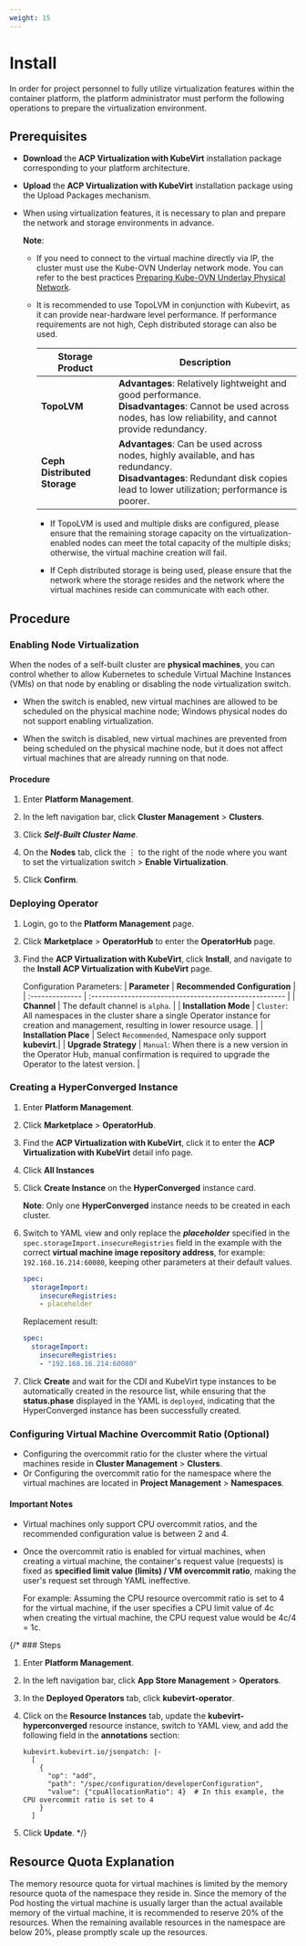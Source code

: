 ```yaml
---
weight: 15
---
```


# Install

In order for project personnel to fully utilize virtualization features within the container platform, the platform administrator must perform the following operations to prepare the virtualization environment.

## Prerequisites

- **Download** the **ACP Virtualization with KubeVirt** installation package corresponding to your platform architecture. 
- **Upload** the **ACP Virtualization with KubeVirt** installation package using the Upload Packages mechanism.
- When using virtualization features, it is necessary to plan and prepare the network and storage environments in advance.
    
    **Note**:
    - If you need to connect to the virtual machine directly via IP, the cluster must use the Kube-OVN Underlay network mode. You can refer to the best practices [Preparing Kube-OVN Underlay Physical Network](/configure/networking/how_to/kubeovn_underlay_py.mdx).
    - It is recommended to use TopoLVM in conjunction with Kubevirt, as it can provide near-hardware level performance. If performance requirements are not high, Ceph distributed storage can also be used.

        | Storage Product           | Description                                                  |
        | --------------------- | --------------------------------------------------------- |
        | **TopoLVM**          | **Advantages**: Relatively lightweight and good performance.<br />**Disadvantages**: Cannot be used across nodes, has low reliability, and cannot provide redundancy.      |
        | **Ceph Distributed Storage** | **Advantages**: Can be used across nodes, highly available, and has redundancy.<br />**Disadvantages**: Redundant disk copies lead to lower utilization; performance is poorer. |

        - If TopoLVM is used and multiple disks are configured, please ensure that the remaining storage capacity on the virtualization-enabled nodes can meet the total capacity of the multiple disks; otherwise, the virtual machine creation will fail.

        - If Ceph distributed storage is being used, please ensure that the network where the storage resides and the network where the virtual machines reside can communicate with each other.

## Procedure

<Steps>

### Enabling Node Virtualization

When the nodes of a self-built cluster are **physical machines**, you can control whether to allow Kubernetes to schedule Virtual Machine Instances (VMIs) on that node by enabling or disabling the node virtualization switch.

- When the switch is enabled, new virtual machines are allowed to be scheduled on the physical machine node; Windows physical nodes do not support enabling virtualization.

- When the switch is disabled, new virtual machines are prevented from being scheduled on the physical machine node, but it does not affect virtual machines that are already running on that node.

#### Procedure

1. Enter **Platform Management**.

2. In the left navigation bar, click **Cluster Management** > **Clusters**.

3. Click ***Self-Built Cluster Name***.

4. On the **Nodes** tab, click the ⋮ to the right of the node where you want to set the virtualization switch > **Enable Virtualization**.

5. Click **Confirm**.

### Deploying Operator
1. Login, go to the **Platform Management** page.

2. Click **Marketplace** > **OperatorHub** to enter the **OperatorHub** page.

3. Find the **ACP Virtualization with KubeVirt**, click **Install**, and navigate to the **Install ACP Virtualization with KubeVirt** page.

    Configuration Parameters:
    | **Parameter**   | **Recommended Configuration**                          |
    | :-------------- | :----------------------------------------------------- |
    | **Channel**   | The default channel is `alpha`.                        |
    | **Installation Mode** | `Cluster`: All namespaces in the cluster share a single Operator instance for creation and management, resulting in lower resource usage. |
    | **Installation Place** | Select `Recommended`, Namespace only support **kubevirt**.|
    | **Upgrade Strategy** | `Manual`: When there is a new version in the Operator Hub, manual confirmation is required to upgrade the Operator to the latest version. |

### Creating a HyperConverged Instance

1. Enter **Platform Management**.

2. Click **Marketplace** > **OperatorHub**.

2. Find the **ACP Virtualization with KubeVirt**, click it to enter the **ACP Virtualization with KubeVirt** detail info page.

3. Click **All Instances**

4. Click **Create Instance** on the **HyperConverged** instance card.

   **Note**: Only one **HyperConverged** instance needs to be created in each cluster.

5. Switch to YAML view and only replace the ***placeholder*** specified in the `spec.storageImport.insecureRegistries` field in the example with the correct **virtual machine image repository address**, for example: `192.168.16.214:60080`, keeping other parameters at their default values.

   ```yaml
   spec:
     storageImport:
       insecureRegistries:
       - placeholder
   ```

   Replacement result:

   ```yaml
   spec:
     storageImport:
       insecureRegistries:
       - "192.168.16.214:60080"
   ```

6. Click **Create** and wait for the CDI and KubeVirt type instances to be automatically created in the resource list, while ensuring that the **status.phase** displayed in the YAML is `deployed`, indicating that the HyperConverged instance has been successfully created.

### Configuring Virtual Machine Overcommit Ratio (Optional)

- Configuring the overcommit ratio for the cluster where the virtual machines reside in **Cluster Management** > **Clusters**.
- Or Configuring the overcommit ratio for the namespace where the virtual machines are located in **Project Management** > **Namespaces**.

#### Important Notes

- Virtual machines only support CPU overcommit ratios, and the recommended configuration value is between 2 and 4.

- Once the overcommit ratio is enabled for virtual machines, when creating a virtual machine, the container's request value (requests) is fixed as **specified limit value (limits) / VM overcommit ratio**, making the user's request set through YAML ineffective.
  
  For example: Assuming the CPU resource overcommit ratio is set to 4 for the virtual machine, if the user specifies a CPU limit value of 4c when creating the virtual machine, the CPU request value would be 4c/4 = 1c.

{/* ### Steps

1. Enter **Platform Management**.

2. In the left navigation bar, click **App Store Management** > **Operators**.

3. In the **Deployed Operators** tab, click **kubevirt-operator**.

4. Click on the **Resource Instances** tab, update the **kubevirt-hyperconverged** resource instance, switch to YAML view, and add the following field in the **annotations** section:

   ```
   kubevirt.kubevirt.io/jsonpatch: |-
     [
       {
         "op": "add",
         "path": "/spec/configuration/developerConfiguration",
         "value": {"cpuAllocationRatio": 4}  # In this example, the CPU overcommit ratio is set to 4 
       }
     ]
   ```

5. Click **Update**. */}
</Steps>

## Resource Quota Explanation

The memory resource quota for virtual machines is limited by the memory resource quota of the namespace they reside in. Since the memory of the Pod hosting the virtual machine is usually larger than the actual available memory of the virtual machine, it is recommended to reserve 20% of the resources. When the remaining available resources in the namespace are below 20%, please promptly scale up the resources.

